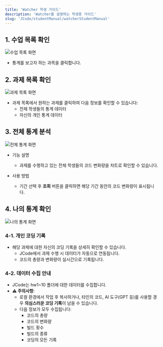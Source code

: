 ```yaml
---
title: 'Watcher 학생 가이드'
description: 'Watcher를 설명하는 학생용 가이드'
slug: 'JCode/studentManual/watcherStudentManual'
---
```

## 1. 수업 목록 확인

![수업 목록 화면](./images/watcher/1.png)

- 통계를 보고자 하는 과목을 클릭합니다.

## 2. 과제 목록 확인

![과제 목록 화면](./images/watcher/2.png)

- 과제 목록에서 원하는 과제를 클릭하여 다음 정보를 확인할 수 있습니다:
  - 전체 학생들의 통계 데이터
  - 자신의 개인 통계 데이터

## 3. 전체 통계 분석

![전체 통계 화면](./images/watcher/3.png)

- 기능 설명
    - 과제를 수행하고 있는 전체 학생들의 코드 변화량을 차트로 확인할 수 있습니다.

- 사용 방법
    - 기간 선택 후 **조회** 버튼을 클릭하면 해당 기간 동안의 코드 변화량이 표시됩니다.

## 4. 나의 통계 확인

![나의 통계 화면](./images/watcher/4.png)

### 4-1. 개인 코딩 기록
- 해당 과제에 대한 자신의 코딩 기록을 상세히 확인할 수 있습니다.
  - JCode에서 과제 수행 시 데이터가 자동으로 연동됩니다.
  - 코드의 총량과 변화량이 실시간으로 기록됩니다.

### 4-2. 데이터 수집 안내
- JCode는 hw1~10 폴더에 대한 데이터를 수집합니다.
- **⚠️ 주의사항**:
  - 로컬 환경에서 작업 후 복사하거나, 타인의 코드, AI 도구(GPT 등)를 사용할 경우 **의심스러운 코딩 기록**이 남을 수 있습니다.
  - 다음 정보가 모두 수집됩니다:
    - 코드의 총량
    - 코드의 변화량
    - 빌드 횟수
    - 빌드의 종류
    - 코딩의 모든 기록